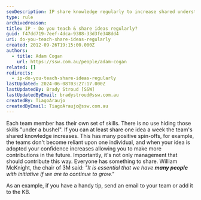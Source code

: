 ```yaml
---
seoDescription: IP share knowledge regularly to increase shared understanding and break reliance on individual expertise.
type: rule
archivedreason:
title: IP - Do you teach & share ideas regularly?
guid: f47dd719-7eef-4dca-9388-33d3fe348dd4
uri: do-you-teach-share-ideas-regularly
created: 2012-09-26T19:15:00.000Z
authors:
  - title: Adam Cogan
    url: https://ssw.com.au/people/adam-cogan
related: []
redirects:
  - ip-do-you-teach-share-ideas-regularly
lastUpdated: 2024-06-08T03:27:17.000Z
lastUpdatedBy: Brady Stroud [SSW]
lastUpdatedByEmail: bradystroud@ssw.com.au
createdBy: TiagoAraujo
createdByEmail: TiagoAraujo@ssw.com.au
---
```


Each team member has their own set of skills. There is no use hiding those skills "under a bushel". If you can at least share one idea a week the team's shared knowledge increases. This has many positive spin-offs, for example, the teams don't become reliant upon one individual, and when your idea is adopted your confidence increases allowing you to make more contributions in the future. Importantly, it's not only management that should contribute this way. Everyone has something to share.
William McKnight, the chair of 3M said: _"It is essential that we have **many people** with initiative if we are to continue to grow."_

As an example, if you have a handy tip, send an email to your team or add it to the KB.
